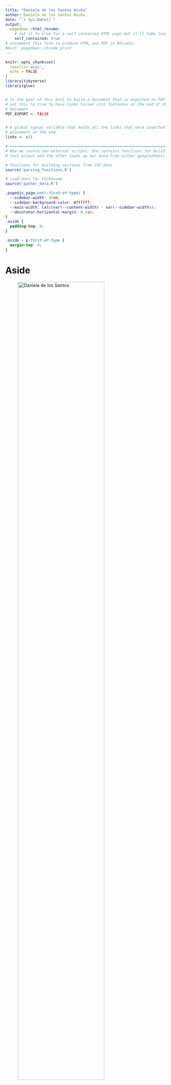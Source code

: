 ```yaml
---
title: "Daniela de los Santos Acuña"
author: Daniela de los Santos Acuña
date: "`r Sys.Date()`"
output:
  pagedown::html_resume:
    # set it to true for a self-contained HTML page but it'll take longer to render
    self_contained: true
# uncomment this line to produce HTML and PDF in RStudio:
#knit: pagedown::chrome_print
---
```


```r
knitr::opts_chunk$set(
  results='asis', 
  echo = FALSE
)
library(tidyverse)
library(glue)


# Is the goal of this knit to build a document that is exported to PDF? If so
# set this to true to have links turned into footnotes at the end of the
# document
PDF_EXPORT <- FALSE


# A global (gasp) variable that holds all the links that were inserted for
# placement at the end
links <- c()

# ======================================================================
# Now we source two external scripts. One contains functions for building the
# text output and the other loads up our data from either googlesheets or csvs

# Functions for building sections from CSV data
source('parsing_functions.R') 

# Load data for CV/Resume
source('gather_data.R')

```

```css
.pagedjs_page:not(:first-of-type) {
  --sidebar-width: 3rem;
  --sidebar-background-color: #ffffff;
  --main-width: calc(var(--content-width) - var(--sidebar-width));
  --decorator-horizontal-margin: 0.2in;
}
.aside {
  padding-top: 0;
}

.aside > p:first-of-type {
  margin-top: 0;
}
```

Aside
================================================================================
![Daniela de los Santos](IMG_20190813_small.jpg){width=80%}


Contact Info {#contact}
--------------------------------------------------------------------------------

- <i class="fa fa-envelope"></i> dlsantos.daniela@gmail.com
- <i class="fa fa-github"></i> [danidlsa](https://github.com/danidlsa)
- <i class="fa fa-phone"></i> +598 99257423
- <i class="fa fa-linkedin"></i> [danidlsa](https://www.linkedin.com/in/danidlsa/)
- <i class="fa fa-external-link"></i> [cvuy](https://exportcvuy.anii.org.uy/cv/?a0d91de8522f33cc1d4b5d35fd3be4d6)
- <i class="fa fa-google"></i> [Google Scholar](https://scholar.google.com.uy/citations?user=5WcqVgwAAAAJ&hl=es)


Languages {#languages}
-------------------------------------------------------------------------------- 
    
Spanish *(native)* \   
English *(fluent)* \   
Portuguese *(basic)* \   
Catalan *(basic)* \ 



Skills {#skills}
--------------------------------------------------------------------------------
**Hard Skills**: Data analysis, Machine learning, Deep learning, Neural Networks, Natural Language Processing, Data Visualization, Statistical Modeling, Remote sensing, Spatial data analysis, Networks analysis, Cloud computing (AWS, Azure).

**Programming languages and software**: Python (scikit-learn, PyTorch, TensorFlow, keras, nltk, numpy, matplotlib, seaborn, pandas), R, SQL, H2o.ai, Stata, PowerBI, Tableau, Git, ArcGIS/QGIS, Shiny.

Main
================================================================================

Daniela de los Santos {#title}
--------------------------------------------------------------------------------


MSc in Data Science from the Barcelona School of Economics. BSc in Sociology from the Catholic University of Uruguay. 

I have broad experience in data-driven social research and public policy analysis, machine and deep learning modeling, data processing and visualization, geospatial analysis, as well as scientific dissemination and teaching. My main areas of interest are the applications of data science tools in the design, implementation, and evaluation of public policy, aiming at the reduction of gender and social inequalities.




Education {data-icon=graduation-cap data-concise=true}
--------------------------------------------------------------------------------

```r
position_data %>% print_section('education')
```

Certifications and Courses {data-icon=id-card data-concise=true}
--------------------------------------------------------------------------------

```r
position_data %>% print_section_small('certs')
```


Professional Experience {data-icon=suitcase}
--------------------------------------------------------------------------------

```r
position_data %>% print_section('cons')
```
  

Research Experience {data-icon=laptop}
--------------------------------------------------------------------------------

```r
position_data %>% print_section('research')
```
  


Teaching Experience {data-icon=chalkboard-teacher}
--------------------------------------------------------------------------------

```r
position_data %>% print_section('teach')
```
  



Publications {data-icon=book}
--------------------------------------------------------------------------------

## Journal Articles {data-icon=file}
```r
publications %>% print_section('ref_articles')
```

## Book Chapters {data-icon=file}
```r
publications %>% print_section('book_chapter')
```

## Policy Briefs {data-icon=file}
```r
publications %>% print_section('policy')
```

## Other Articles {data-icon=file}
```r
publications %>% print_section('other_articles')
```

## Reports and Working Papers {data-icon=file}
```r
publications %>% print_section('reports')
```

Recent Data-related Projects {data-icon=line-chart}
--------------------------------------------------------------------------------
```r
projects %>% filter(in_resume=="VERDADERO") %>% print_section('project')
```


Achievements {data-icon=trophy}
--------------------------------------------------------------------------------
```r
position_data %>% print_section('ach')
```

\newpage

Dissemination Activities {data-icon=newspaper-o}
--------------------------------------------------------------------------------

## Presentations {data-icon=commenting-o}
```r
dissemination %>% print_section('presentation')
```


## Workshops {data-icon=users}
```r
dissemination %>% print_section('workshop')
```


## Press {data-icon=rss}
```r
dissemination %>% print_section('press')
```

